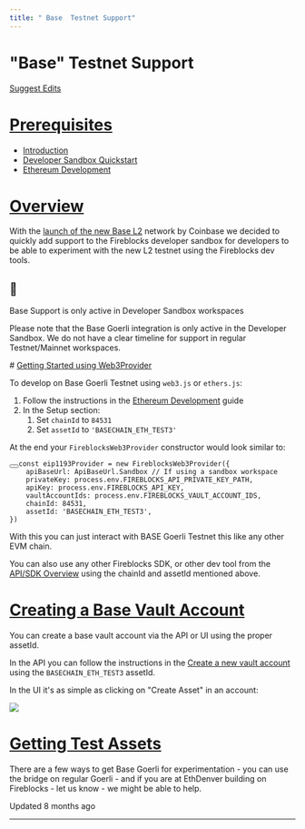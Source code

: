 ```yaml
---
title: " Base  Testnet Support"
---
```

  
  # "Base" Testnet Support

[Suggest Edits](/edit/base-goerli-testnet)

# [Prerequisites](#prerequisites)

*   [Introduction](/docs/introduction)
*   [Developer Sandbox Quickstart](/docs/sandbox-quickstart)
*   [Ethereum Development](/docs/ethereum-development)

# [Overview](#overview)

With the [launch of the new Base L2](https://base.mirror.xyz/jjQnUq_UNTQOk7psnGBFOsShi7FlrRp8xevQUipG_Gk) network by Coinbase we decided to quickly add support to the Fireblocks developer sandbox for developers to be able to experiment with the new L2 testnet using the Fireblocks dev tools.

<Info>

## 📘

Base Support is only active in Developer Sandbox workspaces

Please note that the Base Goerli integration is only active in the Developer Sandbox. We do not have a clear timeline for support in regular Testnet/Mainnet workspaces.

</Info># [Getting Started using Web3Provider](#getting-started-using-web3provider)

To develop on Base Goerli Testnet using `web3.js` or `ethers.js`:

1.  Follow the instructions in the [Ethereum Development](/docs/ethereum-development) guide
2.  In the Setup section:
    1.  Set `chainId` to `84531`
    2.  Set `assetId` to `'BASECHAIN_ETH_TEST3'`

At the end your `FireblocksWeb3Provider` constructor would look similar to:

<pre><button aria-label="Copy Code" class="rdmd-code-copy fa"></button><code class="rdmd-code lang- theme-light" data-lang="" name="" tabindex="0">const eip1193Provider = new FireblocksWeb3Provider({
    apiBaseUrl: ApiBaseUrl.Sandbox // If using a sandbox workspace
    privateKey: process.env.FIREBLOCKS_API_PRIVATE_KEY_PATH,
    apiKey: process.env.FIREBLOCKS_API_KEY,
    vaultAccountIds: process.env.FIREBLOCKS_VAULT_ACCOUNT_IDS,
    chainId: 84531,
    assetId: 'BASECHAIN_ETH_TEST3',
})
</code></pre>

With this you can just interact with BASE Goerli Testnet this like any other EVM chain.

You can also use any other Fireblocks SDK, or other dev tool from the [API/SDK Overview](/docs/api-sdk-overview) using the chainId and assetId mentioned above.

# [Creating a Base Vault Account](#creating-a-base-vault-account)

You can create a base vault account via the API or UI using the proper assetId.

In the API you can follow the instructions in the [Create a new vault account](/reference/post_vault-accounts) using the `BASECHAIN_ETH_TEST3` assetId.

In the UI it's as simple as clicking on "Create Asset" in an account:

![](https://files.readme.io/a08aed0-image.png)

# [Getting Test Assets](#getting-test-assets)

There are a few ways to get Base Goerli for experimentation - you can use the bridge on regular Goerli - and if you are at EthDenver building on Fireblocks - let us know - we might be able to help.

Updated 8 months ago

* * *